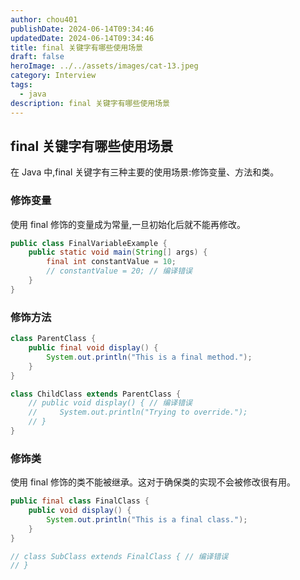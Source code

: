 ```yaml
---
author: chou401
publishDate: 2024-06-14T09:34:46
updatedDate: 2024-06-14T09:34:46
title: final 关键字有哪些使用场景
draft: false
heroImage: ../../assets/images/cat-13.jpeg
category: Interview
tags:
  - java
description: final 关键字有哪些使用场景
---
```


## final 关键字有哪些使用场景

在 Java 中,final 关键字有三种主要的使用场景:修饰变量、方法和类。

### 修饰变量

使用 final 修饰的变量成为常量,一旦初始化后就不能再修改。

```java
public class FinalVariableExample {
    public static void main(String[] args) {
        final int constantValue = 10;
        // constantValue = 20; // 编译错误
    }
}
```

### 修饰方法

```java
class ParentClass {
    public final void display() {
        System.out.println("This is a final method.");
    }
}

class ChildClass extends ParentClass {
    // public void display() { // 编译错误
    //     System.out.println("Trying to override.");
    // }
}
```

### 修饰类

使用 final 修饰的类不能被继承。这对于确保类的实现不会被修改很有用。

```java
public final class FinalClass {
    public void display() {
        System.out.println("This is a final class.");
    }
}

// class SubClass extends FinalClass { // 编译错误
// }
```
